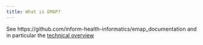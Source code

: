 ```yaml
---
title: What is EMAP?
---
```


See https://github.com/inform-health-informatics/emap_documentation and in particular the [technical overview](https://github.com/inform-health-informatics/emap_documentation/blob/main/technical_overview/Technical_overview_of_EMAP.md)
